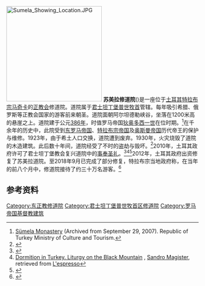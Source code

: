 [[File:Sumela_Showing_Location.JPG|250px]]
'''苏美拉修道院'''({{lang-el|Μονή Παναγίας Σουμελά}})是一座位于[[土耳其|土耳其]][[特拉布宗|特拉布宗]][[马奇卡|马奇卡]]的[[正教会|正教会]]修道院。道院属于[[君士坦丁堡普世牧首|君士坦丁堡普世牧首]]管辖。每年吸引希腊、俄罗斯等正教会国家的游客前来朝圣。道院面朝阿尔坦德勒峡谷，坐落在1200米高的悬崖之上。道院建于公元[[386年|386年]]，时值罗马帝国[[狄奥多西一世|狄奥多西一世]]在位时期。<ref name="kultur">[https://web.archive.org/web/20070929121659/http://www.kultur.gov.tr/EN/BelgeGoster.aspx?17A16AE30572D313E603BF9486D4371D91FBF5F1F3911EBA Sümela Monastery] (Archived from September 29, 2007). Republic of Turkey Ministry of Culture and Tourism.</ref>在千余年的历史中，此院受到[[东罗马帝国|东罗马帝国]]、[[特拉布宗帝国|特拉布宗帝国]]及[[奥斯曼帝国|奥斯曼帝国]]历代帝王的保护与维修。1923年，由于希土人口交换，道院遭到废弃。1930年，火灾烧毁了道院的木造建筑。此后数十年间，道院经受了不时的盗劫与毁坏。<ref>{{Cite web |url=http://www.sumela.com/listingview.php?listingID=4 |title=存档副本 |access-date=2017-04-06 |archive-url=https://web.archive.org/web/20161219000734/http://www.sumela.com/listingview.php?listingID=4 |archive-date=2016-12-19 |dead-url=yes }}</ref>2010年，土耳其政府许可了君士坦丁堡教会复兴道院中的[[事奉圣礼|事奉圣礼]]。<ref>{{cite web| last=''Euronews''| title=Rare Orthodox mass held at Turkish monastery| url=http://www.euronews.net/2010/08/15/rare-orthodox-mass-held-at-turkish-monastery/| accessdate=2011-04-14| archive-date=2010-10-18| archive-url=https://web.archive.org/web/20101018143752/http://www.euronews.net/2010/08/15/rare-orthodox-mass-held-at-turkish-monastery/| dead-url=yes}}</ref><ref>[http://chiesa.espresso.repubblica.it/articolo/1344422?eng=y Dormition in Turkey. Liturgy on the Black Mountain] {{Wayback|url=http://chiesa.espresso.repubblica.it/articolo/1344422?eng=y |date=20100818125426 }}, [[Sandro_Magister|Sandro Magister]], retrieved from [[L'espresso|L'espresso]]</ref><ref>{{cite web| last=''Qantara.de''| title=Greek Orthodox Liturgy in Turkey: Uncovering the Country's Non-Muslim Cultural Heritage| url=http://en.qantara.de/wcsite.php?wc_c=8374| accessdate=2011-08-02| archive-url=https://web.archive.org/web/20130618182530/http://en.qantara.de/wcsite.php?wc_c=8374| archive-date=2013-06-18| dead-url=yes}}</ref>2012年，土耳其政府出资修复了苏美拉道院。至2018年9月已完成了部分修复，特拉布宗当地政府称，在当年的前八个月中，修道院接待了约三十万名游客。<ref>{{Cite news|url=https://www.dailysabah.com/feature/2018/09/11/turkeys-sumela-monastery-to-open-its-doors-after-three-years-of-restoration|title=Turkey's Sümela Monastery to open its doors after three years of restoration|author=|date=2018-09-10|work=ANADOLU AGENCY|accessdate=2018-12-26|archive-date=2020-08-13|archive-url=https://web.archive.org/web/20200813175243/https://www.dailysabah.com/feature/2018/09/11/turkeys-sumela-monastery-to-open-its-doors-after-three-years-of-restoration|dead-url=no}}</ref>

== 参考资料 ==
{{reflist}}
[[Category:东正教修道院|Category:东正教修道院]]
[[Category:君士坦丁堡普世牧首区修道院|Category:君士坦丁堡普世牧首区修道院]]
[[Category:罗马帝国基督教建筑|Category:罗马帝国基督教建筑]]
